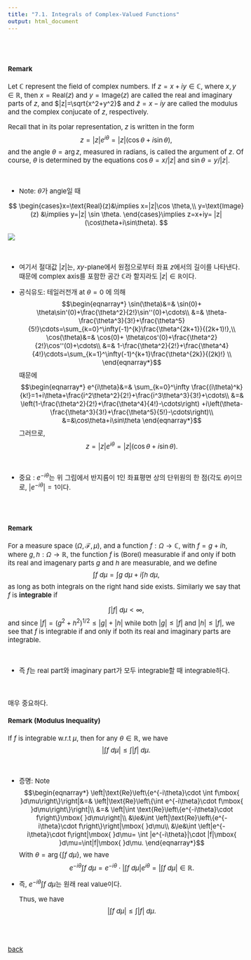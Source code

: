 ---
title: "7.1. Integrals of Complex-Valued Functions"
output: html_document
---


<style type="text/css">
  body, td {
    font-size: 15px;
  }
pre {
  font-size: 15px
}
</style>

<br>
<br>

#### Remark
Let $\mathbb{C}$ represent the field of complex numbers. If $z=x+iy\in \mathbb{C}$, where $x,y\in \mathbb{R}$, then $x=\text{Real}(z)$ and $y=\text{Image}(z)$ are called the real and imaginary parts of $z$, and $|z|=\sqrt{x^2+y^2}$ and $\bar z=x-iy$ are called the modulus and the complex conjucate of $z$, respectively. 

Recall that in its polar representation, $z$ is written in the form
$$
z=|z|e^{i\theta}=|z|(\cos \theta+ i\sin \theta),
$$
and the angle $\theta=\arg z$, measured in radians, is called the argument of $z$. Of course, $\theta$ is determined by the equations $\cos \theta=x/|z|$ and $\sin \theta=y/|z|$.

<br>

   * Note: $\theta$가 angle일 때 
  
   $$
   \begin{cases}x=\text{Real}(z)&\implies x=|z|\cos \theta,\\ y=\text{Image}(z) &\implies y=|z| \sin \theta. \end{cases}\implies z=x+iy= |z|(\cos\theta+i\sin\theta).
   $$ 
   
   ![ ](http://www.physics-in-a-nutshell.com/img/content/mathematical-methods/complex-plane-polar-rectangular.svg)

<br>

  * 여기서 절대값 $|z|$는, $xy$-plane에서 원점으로부터 좌표 $z$에서의 길이를 나타낸다. 때문에 complex axis를 포함한 공간 $\mathbb{C}$라 할지라도 $|z|\in\mathbb{R}$이다.
  
  * 공식유도: 테일러전개 at $\theta=0$ 에 의해
  $$\begin{eqnarray*}
  \sin(\theta)&=& \sin(0)+ \theta\sin'(0)+\frac{\theta^2}{2!}\sin''(0)+\cdots\\
  &=& \theta-\frac{\theta^3}{3!}+\frac{\theta^5}{5!}\cdots=\sum_{k=0}^\infty(-1)^{k}\frac{\theta^{2k+1}}{(2k+1)!},\\
  \cos(\theta)&=& \cos(0)+ \theta\cos'(0)+\frac{\theta^2}{2!}\cos''(0)+\cdots\\
  &=& 1-\frac{\theta^2}{2!}+\frac{\theta^4}{4!}\cdots=\sum_{k=1}^\infty(-1)^{k+1}\frac{\theta^{2k}}{(2k)!} \\
  \end{eqnarray*}$$
  때문에
  $$\begin{eqnarray*}
  e^{i\theta}&=& \sum_{k=0}^\infty \frac{(i\theta)^k}{k!}=1+i\theta+\frac{i^2\theta^2}{2!}+\frac{i^3\theta^3}{3!}+\cdots\\
  &=& \left(1-\frac{\theta^2}{2!}+\frac{\theta^4}{4!}-\cdots\right) +i\left(\theta-\frac{\theta^3}{3!}+\frac{\theta^5}{5!}-\cdots\right)\\
  &=&\cos\theta+i\sin\theta
  \end{eqnarray*}$$
  그러므로,
  $$
  z=|z|e^{i\theta}=|z|(\cos\theta+i\sin\theta).
  $$

<br>

   * 중요 : $e^{-i\theta}$는 위 그림에서 반지름이 1인 좌표평면 상의 단위원의 한 점(각도 $\theta$)이므로, $|e^{-i\theta}|=1$이다. 

<br>
<br>

#### Remark
For a measure space $(\Omega,\mathcal{F},\mu)$, and a function $f:\Omega\rightarrow \mathbb{C}$, with $f=g+ih$, where $g,h:\Omega\rightarrow \mathbb{R}$, the function $f$ is (Borel) measurable if and only if both its real and imagenary parts $g$ and $h$ are measurable, and we define
$$
  \int f \mbox{ }d\mu=  \int g \mbox{ }d\mu+i  \int h \mbox{ }d\mu,
$$
as long as both integrals on the right hand side exists. Similarly we say that $f$ is **integrable** if

$$
\int |f|\mbox{ }d\mu<\infty,
$$
and since $|f|=(g^2+h^2)^{1/2}\le |g|+|h|$ while both $|g|\le |f|$ and $|h|\le |f|$, we see that $f$ is integrable if and only if both its real and imaginary parts are integrable.

<br>

   * 즉 $f$는 real part와 imaginary part가 모두 integrable할 때 integrable하다.

   
<br>
<br>
매우 중요하다.

#### Remark (Modulus Inequality)
If $f$ is integrable w.r.t $\mu$, then for any $\theta\in \mathbb{R}$, we have
$$
\left|\int f\mbox{ }d\mu\right|\le \int|f|\mbox{ }d\mu.
$$

<br>

  * 증명: Note
  $$\begin{eqnarray*}
  \left|\text{Re}\left\{e^{-i\theta}\cdot \int f\mbox{ }d\mu\right\}\right|&=&  \left|\text{Re}\left\{\int e^{-i\theta}\cdot f\mbox{ }d\mu\right\}\right|\\
  &=& \left|\int \text{Re}\left\{e^{-i\theta}\cdot f\right\}\mbox{ }d\mu\right|\\
  &\le&\int \left|\text{Re}\left\{e^{-i\theta}\cdot f\right\}\right|\mbox{ }d\mu\\
  &\le&\int \left|e^{-i\theta}\cdot f\right|\mbox{ }d\mu= \int |e^{-i\theta}|\cdot |f|\mbox{ }d\mu=\int|f|\mbox{ }d\mu.
  \end{eqnarray*}$$
   With $\theta=\arg\left\{\int f\mbox{ }d\mu \right\}$, we have
   $$
   e^{-i\theta}\int f\mbox{ }d\mu= e^{-i\theta} \cdot \left|\int f\mbox{ }d\mu\right|e^{i\theta}=\left|\int f\mbox{ }d\mu\right|\in \mathbb{R}.
   $$

   * 즉, $e^{-i\theta}\int f\mbox{ }d\mu$는 원래 real value이다.
   
     Thus, we have
    $$
    \left|\int f\mbox{ }d\mu\right|\le \int|f|\mbox{ }d\mu.
    $$


<br>
<br>

[back](../probability1.html)   